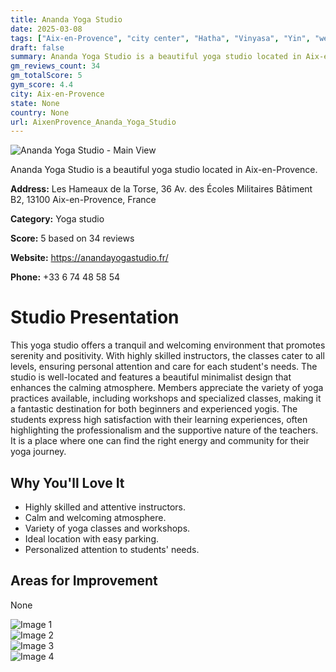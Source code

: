 ```yaml
---
title: Ananda Yoga Studio
date: 2025-03-08
tags: ["Aix-en-Provence", "city center", "Hatha", "Vinyasa", "Yin", "welcoming", "serene", "Aix-en-Provence"]  
draft: false
summary: Ananda Yoga Studio is a beautiful yoga studio located in Aix-en-Provence.
gm_reviews_count: 34
gm_totalScore: 5
gym_score: 4.4
city: Aix-en-Provence
state: None
country: None
url: AixenProvence_Ananda_Yoga_Studio
---
```


<div className="aspect-[16/9] relative my-8">
  <img 
    src="https://lh5.googleusercontent.com/p/AF1QipN1XR1zXZO6WOsOWYzdyAA4q4-52HqLPGsFtdTd=w1920-h1080-k-no"
    alt="Ananda Yoga Studio - Main View"
    className="object-cover absolute inset-0 w-full h-full rounded-lg"
  />
</div>

Ananda Yoga Studio is a beautiful yoga studio located in Aix-en-Provence.

**Address:** Les Hameaux de la Torse, 36 Av. des Écoles Militaires Bâtiment B2, 13100 Aix-en-Provence, France

**Category:** Yoga studio

**Score:** 5 based on 34 reviews

**Website:** https://anandayogastudio.fr/

**Phone:** +33 6 74 48 58 54

# Studio Presentation

This yoga studio offers a tranquil and welcoming environment that promotes serenity and positivity. With highly skilled instructors, the classes cater to all levels, ensuring personal attention and care for each student's needs. The studio is well-located and features a beautiful minimalist design that enhances the calming atmosphere. Members appreciate the variety of yoga practices available, including workshops and specialized classes, making it a fantastic destination for both beginners and experienced yogis.
The students express high satisfaction with their learning experiences, often highlighting the professionalism and the supportive nature of the teachers. It is a place where one can find the right energy and community for their yoga journey.

## Why You'll Love It

- Highly skilled and attentive instructors.
- Calm and welcoming atmosphere.
- Variety of yoga classes and workshops.
- Ideal location with easy parking.
- Personalized attention to students' needs.

## Areas for Improvement

None

<div className="grid grid-cols-1 xl:grid-cols-2 gap-4 my-8">
<div className="aspect-[4/3] relative"><img src="https://lh5.googleusercontent.com/p/AF1QipOAY8ywZZR5WGmF478O7pyiLoh7jpsQINKlf0vR=w1920-h1080-k-no" alt="Image 1" className="object-cover absolute inset-0 w-full h-full rounded-lg" /></div>
<div className="aspect-[4/3] relative"><img src="https://lh5.googleusercontent.com/p/AF1QipOXwr-wcDCfHZaXAAvliw3-uYBFE7ENuNG22Auk=w1920-h1080-k-no" alt="Image 2" className="object-cover absolute inset-0 w-full h-full rounded-lg" /></div>
<div className="aspect-[4/3] relative"><img src="https://lh5.googleusercontent.com/p/AF1QipNFjHzBvNnV2wO_BLpZkni-TWRNqvvze0oKBuEX=w1920-h1080-k-no" alt="Image 3" className="object-cover absolute inset-0 w-full h-full rounded-lg" /></div>
<div className="aspect-[4/3] relative"><img src="https://lh5.googleusercontent.com/p/AF1QipNrIgPgm-_JpFIUw9Rkzizt7DsKfVINtI1zDCbn=w1920-h1080-k-no" alt="Image 4" className="object-cover absolute inset-0 w-full h-full rounded-lg" /></div>
</div>